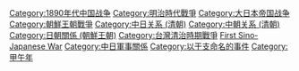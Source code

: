 {{catmore}}
{{Commonscat|First Sino-Japanese War}}

[[Category:1890年代中国战争|Category:1890年代中国战争]]
[[Category:明治時代戰爭|Category:明治時代戰爭]]
[[Category:大日本帝国战争|Category:大日本帝国战争]]
[[Category:朝鮮王朝戰爭|Category:朝鮮王朝戰爭]]
[[Category:中日关系_(清朝)|Category:中日关系 (清朝)]]
[[Category:中朝关系_(清朝)|Category:中朝关系 (清朝)]]
[[Category:日朝關係_(朝鮮王朝)|Category:日朝關係 (朝鮮王朝)]]
[[Category:台灣清治時期戰爭|Category:台灣清治時期戰爭]]
[[Category:以戰爭命名的分類|First Sino-Japanese War]]
[[Category:中日軍事關係|Category:中日軍事關係]]
[[Category:以干支命名的事件|Category:以干支命名的事件]]
[[Category:甲午年|Category:甲午年]]